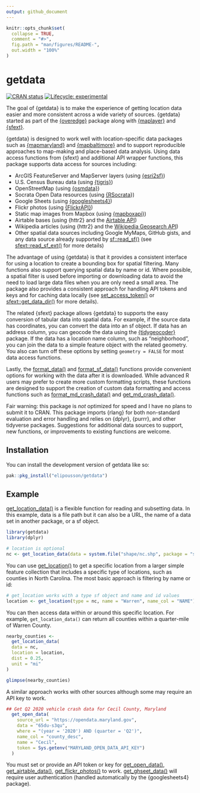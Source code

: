 ```yaml
---
output: github_document
---
```


<!-- README.md is generated from README.Rmd. Please edit that file -->

```r
knitr::opts_chunk$set(
  collapse = TRUE,
  comment = "#>",
  fig.path = "man/figures/README-",
  out.width = "100%"
)
```

# getdata

<!-- badges: start -->

[![CRAN status](https://www.r-pkg.org/badges/version/getdata)](https://CRAN.R-project.org/package=getdata) [![Lifecycle: experimental](https://img.shields.io/badge/lifecycle-experimental-orange.svg)](https://lifecycle.r-lib.org/articles/stages.html#experimental)

<!-- badges: end -->

The goal of {getdata} is to make the experience of getting location data easier and more consistent across a wide variety of sources. {getdata} started as part of the [{overedge}](https://elipousson.github.io/overedge/) package along with [{maplayer}](https://elipousson.github.io/maplayer/) and [{sfext}](https://elipousson.github.io/sfext/).

{getdata} is designed to work well with location-specific data packages such as [{mapmaryland}](https://elipousson.github.io/mapmaryland/) and [{mapbaltimore}](https://elipousson.github.io/mapbaltimore/) and to support reproducible approaches to map-making and place-based data analysis. Using data access functions from {sfext} and additional API wrapper functions, this package supports data access for sources including:

-   ArcGIS FeatureServer and MapServer layers (using [{esri2sf}](https://github.com/yonghah/esri2sf))
-   U.S. Census Bureau data (using [{tigris}](https://github.com/walkerke/tigris))
-   OpenStreetMap (using [{osmdata}](https://docs.ropensci.org/osmdata/))
-   Socrata Open Data resources (using [{RSocrata](https://github.com/Chicago/RSocrata)})
-   Google Sheets (using [{googlesheets4}](https://googlesheets4.tidyverse.org/))
-   Flickr photos (using [{FlickrAPI}](https://koki25ando.github.io/FlickrAPI/))
-   Static map images from Mapbox (using [{mapboxapi}](https://walker-data.com/mapboxapi/))
-   Airtable bases (using {httr2} and the [Airtable API](https://airtable.com/api))
-   Wikipedia articles (using {httr2} and the [Wikipedia Geosearch API](https://www.mediawiki.org/wiki/Extension:GeoData))
-   Other spatial data sources including Google MyMaps, GitHub gists, and any data source already supported by [sf::read_sf()](https://r-spatial.github.io/sf/reference/st_read.html) (see [sfext::read_sf_ext()](https://elipousson.github.io/sfext/reference/read_sf_ext.html) for more details)

The advantage of using {getdata} is that it provides a consistent interface for using a location to create a bounding box for spatial filtering. Many functions also support querying spatial data by name or id. Where possible, a spatial filter is used before importing or downloading data to avoid the need to load large data files when you are only need a small area. The package also provides a consistent approach for handling API tokens and keys and for caching data locally (see [set_access_token()](https://elipousson.github.io/getdata/reference/set_access_token.html) or [sfext::get_data_dir()](https://elipousson.github.io/sfext/reference/get_data_dir.html) for more details).

The related {sfext} package allows {getdata} to supports the easy conversion of tabular data into spatial data. For example, if the source data has coordinates, you can convert the data into an sf object. If data has an address column, you can geocode the data using the [{tidygeocoder}](https://jessecambon.github.io/tidygeocoder/) package. If the data has a location name column, such as "neighborhood", you can join the data to a simple feature object with the related geometry. You also can turn off these options by setting `geometry = FALSE` for most data access functions.

Lastly, the [format_data()](https://elipousson.github.io/getdata/reference/format_data.html) and [format_sf_data()](https://elipousson.github.io/getdata/reference/format_sf_data.html) functions provide convenient options for working with the data after it is downloaded. While advanced R users may prefer to create more custom formatting scripts, these functions are designed to support the creation of custom data formatting and access functions such as [format_md_crash_data()](https://elipousson.github.io/mapmaryland/reference/format_md_sf.html) and [get_md_crash_data()](https://elipousson.github.io/mapmaryland/reference/get_md_open_data.html).

Fair warning: this package is *not* optimized for speed and I have no plans to submit it to CRAN. This package imports {rlang} for both non-standard evaluation and error handling and relies on {dplyr}, {purrr}, and other tidyverse packages. Suggestions for additional data sources to support, new functions, or improvements to existing functions are welcome.

## Installation

You can install the development version of getdata like so:

``` r
pak::pkg_install("elipousson/getdata")
```

## Example

[get_location_data()](https://elipousson.github.io/getdata/reference/get_location_data.html) is a flexible function for reading and subsetting data. In this example, data is a file path but it can also be a URL, the name of a data set in another package, or a sf object.

```r
library(getdata)
library(dplyr)

# location is optional
nc <- get_location_data(data = system.file("shape/nc.shp", package = "sf"))
```

You can use [get_location()](https://elipousson.github.io/getdata/reference/) to get a specific location from a larger simple feature collection that includes a specific type of locations, such as counties in North Carolina. The most basic approach is filtering by name or id:

```r
# get_location works with a type sf object and name and id values
location <- get_location(type = nc, name = "Warren", name_col = "NAME")
```

You can then access data within or around this specific location. For example, `get_location_data()` can return all counties within a quarter-mile of Warren County.

```r
nearby_counties <-
  get_location_data(
  data = nc,
  location = location,
  dist = 0.25,
  unit = "mi"
)

glimpse(nearby_counties)
```

A similar approach works with other sources although some may require an API key to work.

```r
## Get Q2 2020 vehicle crash data for Cecil County, Maryland
  get_open_data(
    source_url = "https://opendata.maryland.gov",
    data = "65du-s3qu",
    where = "(year = '2020') AND (quarter = 'Q2')",
    name_col = "county_desc",
    name = "Cecil",
    token = Sys.getenv("MARYLAND_OPEN_DATA_API_KEY")
  )
```

You must set or provide an API token or key for [get_open_data()](https://elipousson.github.io/getdata/reference/get_open_data.html), [get_airtable_data()](https://elipousson.github.io/getdata/reference/get_airtable_data.html), [get_flickr_photos()](https://elipousson.github.io/getdata/reference/get_flickr_photos.html) to work. [get_ghseet_data()](https://elipousson.github.io/getdata/reference/get_gsheet_data.html) will require user authentication (handled automatically by the {googlesheets4} package).
